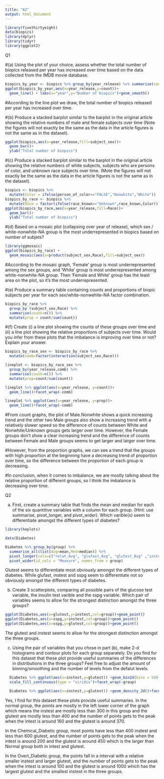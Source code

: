 ```yaml
---
title: "A2"
output: html_document
---
```


```r
library(fivethirtyeight) 
data(biopics)
library(dplyr)
library(tidyr)
library(ggplot2)

```
Q1

#(a) Using the plot of your choice, assess whether the total number of biopics released per year has increased over time based on the data collected from the IMDB movie database.

```r
biopics_by_year <- biopics %>% group_by(year_release) %>% summarise(count=n())
ggplot(biopics_by_year,aes(x=year_release,y=count))+
  geom_line() + labs(x="year",y="Number of biopics")+geom_smooth()
```

#According to the line plot we draw, the total number of biopics released per year has increased over time.


#(b) Produce a stacked barplot similar to the barplot in the original article showing the relative numbers of male and female subjects over time (Note the figures will not exactly be the same as the data in the article figures is not the same as in the dataset).

```r
ggplot(biopics,aes(x=year_release,fill=subject_sex))+
  geom_bar()+
  ylab("Total number of biopics")
```


#(c) Produce a stacked barplot similar to the barplot in the original article showing the relative numbers of white subjects, subjects who are persons of color, and unknown race subjects over time. (Mote the figures will not exactly be the same as the data in the article figures is not the same as in the dataset).


```r
biopics <- biopics %>% 
  mutate(Color = ifelse(person_of_color=="FALSE","Nonwhite","White"))
biopics_by_race <- biopics %>%
  mutate(Race = factor(ifelse(race_known=="Unknown",race_known,Color)))
ggplot(biopics_by_race,aes(x=year_release,fill=Race))+
  geom_bar()+
  ylab("Total number of biopics")  
```


#(d) Based on a mosaic plot (collapsing over year of release), which sex / white-nonwhite-NA group is the most underrepresented in biopics based on number of subjets?

```r
library(ggmosaic)
ggplot(biopics_by_race) + 
  geom_mosaic(aes(x=product(subject_sex,Race),fill=subject_sex))
```

#According to the mosaic graph, 'Female' group is most underrepresented among the sex groups, and 'White' group is most underrepresented among white-nonwhite-NA group. Then 'Female and White' group has the least area on the plot, so it's the most underrepresented.



#(e) Produce a summary table containing counts and proportions of biopic subjects per year for each sex/white-nonwehite-NA factor combination.

```r
biopics_by_race %>%
  group_by (subject_sex,Race) %>%
  summarise(count=n()) %>%
  mutate(prop = count/sum(count))
```



#(f) Create (i) a line plot showing the counts of these groups over time and (ii) a line plot showing the relative proportions of subjects over time. Would you infer from these plots that the imbalance is improving over time or not? Explain your answer.

```r
biopics_by_race_sex <- biopics_by_race %>% 
  mutate(comb=factor(interaction(subject_sex,Race)))

lineplot <- biopics_by_race_sex %>% 
  group_by(year_release,comb) %>%
  summarise(count=n()) %>%
  mutate(prop=count/sum(count))

lineplot %>% ggplot(aes(x=year_release, y=count))+
  geom_line()+facet_wrap(~comb)
```


```r
lineplot %>% ggplot(aes(x=year_release, y=prop))+
  geom_line()+facet_wrap(~comb)
```
#From count graphs, the plot of Male.Nonwhite shows a quick increasing trend and the other two Male groups also show a increasing trend with a relatively slower speed so the difference of counts between White and Nonwhite/Unknown groups gets larger over time. However, the Female groups don't show a clear increasing trend and the difference of counts between Female and Male groups seems to get larger and larger over time.

#However, from the proportion graphs, we can see a trend that the groups with high proportion at the beginning have a decreasing trend of proportion over time, so the difference between the proportion of each group is decreasing.

#In conclusion, when it comes to imbalance, we are mostly talking about the relative proportion of different groups, so I think the imbalance is decreasing over time.





Q2

(a) First, create a summary table that finds the mean and median for each of the six quantitive variables with a column for each group. (Hint: use summarise, pivot_longer, and pivot_wider). Which varible(s) seem to differentiate amongst the different types of diabetes?

```r
library(heplots)
```

```r
data(Diabetes)

Diabetes %>% group_by(group) %>% 
  summarise_all(list(Avg=mean,Med=median)) %>%
  pivot_longer(cols=c("relwt_Avg", "glufast_Avg", "glutest_Avg" ,"instest_Avg","sspg_Avg","relwt_Med","glufast_Med","glutest_Med","instest_Med","sspg_Med"),names_to = "Measure") %>%
  pivot_wider(id_cols = "Measure", names_from = group)
```

Glutest seems to differentiate most obviously amongst the different types of diabetes.
While glufast, instest and sspg seem to differentiate not so obviously amongst the different types of diabetes.


(b) Create 3 scatterplots, comparing all possible pairs of the glucose test variable, the insulin test varible and the sspg variable. Which pair of variables seems to allow for the strongest distinction amongst the three groups?

```r
ggplot(Diabetes,aes(x=glutest,y=instest,col=group))+geom_point()
ggplot(Diabetes,aes(x=sspg,y=instest,col=group))+geom_point()
ggplot(Diabetes,aes(x=sspg,y=glutest,col=group))+geom_point()
```
The glutest and instest seems to allow for the strongest distinction amongst the three groups. 



(c) Using the pair of variables that you chose in part (b), make 2-d histograms and contour plots for each group separately. Do you find for this dataset that these plot provide useful summaries of the differences in distributions in the three groups? Feel free to adjust the amount of binning/smoothing and the number of levels from the defalut levels.

```r
  Diabetes %>% ggplot(aes(x=instest,y=glutest)) +geom_bin2d(bins = 50)+
  scale_fill_continuous(type = "viridis")+facet_wrap(~group)

  Diabetes %>% ggplot(aes(x=instest,y=glutest)) +geom_density_2d()+facet_wrap(~group)

```




Yes, I find for this dataset these plots provide useful summaries. 
In the normal group, the points are mostly in the left lower corner of the graph which means the instest are mostly less than 300 in this group and the glutest are mostly less than 400 and the number of points gets to the peak when the intest is around 160 and the glutest is around 370.

In the Chemical_Diabetic group, most points have less than 400 instest and less than 600 glutest, and the number of points gets to the peak when the intest is around 200 and the glutest is around 450 which is the larger than Normal group both in intest and glutest.

In the Overt_Diabetic group, the points fall in a interval with a relative smaller instest and larger glutest, and the number of points gets to the peak when the intest is around 100 and the glutest is around 1000 which has the largest glutest and the smallest instest in the three groups.


